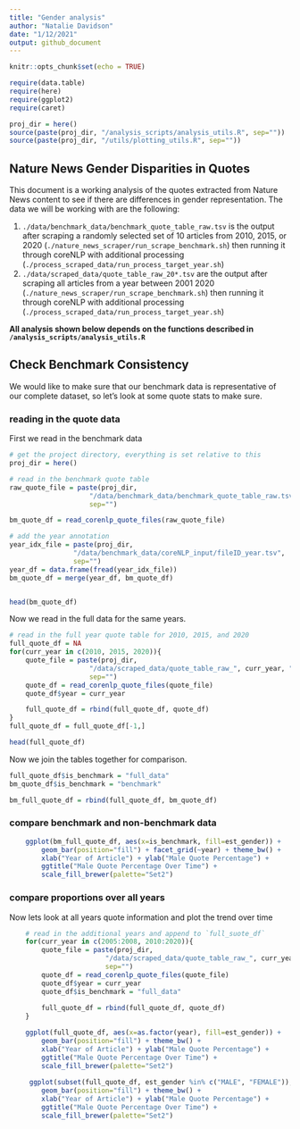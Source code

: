 ```yaml
---
title: "Gender analysis"
author: "Natalie Davidson"
date: "1/12/2021"
output: github_document
---
```


```r
knitr::opts_chunk$set(echo = TRUE)

require(data.table)
require(here)
require(ggplot2)
require(caret)

proj_dir = here()
source(paste(proj_dir, "/analysis_scripts/analysis_utils.R", sep=""))
source(paste(proj_dir, "/utils/plotting_utils.R", sep=""))
```

## Nature News Gender Disparities in Quotes

This document is a working analysis of the quotes extracted from Nature News content to see if there are differences in gender representation.
The data we will be working with are the following:

1) `./data/benchmark_data/benchmark_quote_table_raw.tsv` is the output after scraping a randomly selected set of 10 articles from 2010, 2015, or 2020 (`./nature_news_scraper/run_scrape_benchmark.sh`) then running it through coreNLP with additional processing (`./process_scraped_data/run_process_target_year.sh`)
2) `./data/scraped_data/quote_table_raw_20*.tsv` are the output after scraping all articles from a year between 2001 2020 (`./nature_news_scraper/run_scrape_benchmark.sh`) then running it through coreNLP with additional processing (`./process_scraped_data/run_process_target_year.sh`)


**All analysis shown below depends on the functions described in `/analysis_scripts/analysis_utils.R`**


## Check Benchmark Consistency

We would like to make sure that our benchmark data is representative of our complete dataset, so let's look at some quote stats to make sure.

### reading in the quote data

First we read in the benchmark data
```r

# get the project directory, everything is set relative to this
proj_dir = here()

# read in the benchmark quote table
raw_quote_file = paste(proj_dir, 
                    "/data/benchmark_data/benchmark_quote_table_raw.tsv", 
                    sep="")

bm_quote_df = read_corenlp_quote_files(raw_quote_file)

# add the year annotation
year_idx_file = paste(proj_dir, 
                "/data/benchmark_data/coreNLP_input/fileID_year.tsv", 
                sep="")
year_df = data.frame(fread(year_idx_file))
bm_quote_df = merge(year_df, bm_quote_df)


head(bm_quote_df)


```

Now we read in the full data for the same years.
```r

# read in the full year quote table for 2010, 2015, and 2020
full_quote_df = NA
for(curr_year in c(2010, 2015, 2020)){
    quote_file = paste(proj_dir, 
                    "/data/scraped_data/quote_table_raw_", curr_year, ".tsv", 
                    sep="")
    quote_df = read_corenlp_quote_files(quote_file)
    quote_df$year = curr_year

    full_quote_df = rbind(full_quote_df, quote_df)
}
full_quote_df = full_quote_df[-1,]

head(full_quote_df)


```

Now we join the tables together for comparison.
```r

full_quote_df$is_benchmark = "full_data"
bm_quote_df$is_benchmark = "benchmark"

bm_full_quote_df = rbind(full_quote_df, bm_quote_df)

```

### compare benchmark and non-benchmark data
```r


    ggplot(bm_full_quote_df, aes(x=is_benchmark, fill=est_gender)) +
        geom_bar(position="fill") + facet_grid(~year) + theme_bw() + 
        xlab("Year of Article") + ylab("Male Quote Percentage") +
        ggtitle("Male Quote Percentage Over Time") + 
        scale_fill_brewer(palette="Set2")


```

### compare proportions over all years

Now lets look at all years quote information and plot the trend over time
```r
    
    # read in the additional years and append to `full_suote_df`
    for(curr_year in c(2005:2008, 2010:2020)){
        quote_file = paste(proj_dir, 
                        "/data/scraped_data/quote_table_raw_", curr_year, ".tsv", 
                        sep="")
        quote_df = read_corenlp_quote_files(quote_file)
        quote_df$year = curr_year
        quote_df$is_benchmark = "full_data"
    
        full_quote_df = rbind(full_quote_df, quote_df)
    }

    ggplot(full_quote_df, aes(x=as.factor(year), fill=est_gender)) +
        geom_bar(position="fill") + theme_bw() + 
        xlab("Year of Article") + ylab("Male Quote Percentage") +
        ggtitle("Male Quote Percentage Over Time") + 
        scale_fill_brewer(palette="Set2")
    
     ggplot(subset(full_quote_df, est_gender %in% c("MALE", "FEMALE")), aes(x=as.factor(year), fill=est_gender)) +
        geom_bar(position="fill") + theme_bw() + 
        xlab("Year of Article") + ylab("Male Quote Percentage") +
        ggtitle("Male Quote Percentage Over Time") + 
        scale_fill_brewer(palette="Set2")


```